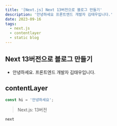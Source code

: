 ```yaml
---
title: '[Next.js] Next 13버전으로 블로그 만들기'
description: '안녕하세요 프론트엔드 개발자 김태우입니다.'
date: 2023-09-16
tags:
  - next.js
  - contentlayer
  - static blog
---
```


## Next 13버전으로 블로그 만들기
- 안녕하세요. 프론트엔드 개발자 김태우입니다.

## contentLayer

```js
const hi = '안녕하세요';
```

> Next.js: 13버전

`next`